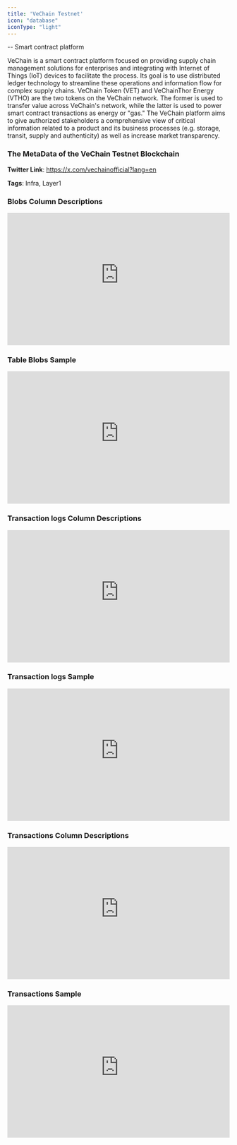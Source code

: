 ```yaml
---
title: 'VeChain Testnet'
icon: "database"
iconType: "light"
---
```

-- Smart contract platform

VeChain is a smart contract platform focused on providing supply chain management solutions for enterprises and integrating with Internet of Things (IoT) devices to facilitate the process. Its goal is to use distributed ledger technology to streamline these operations and information flow for complex supply chains. VeChain Token (VET) and VeChainThor Energy (VTHO) are the two tokens on the VeChain network. The former is used to transfer value across VeChain's network, while the latter is used to power smart contract transactions as energy or "gas." The VeChain platform aims to give authorized stakeholders a comprehensive view of critical information related to a product and its business processes (e.g. storage, transit, supply and authenticity) as well as increase market transparency.

### The MetaData of the VeChain Testnet Blockchain

**Twitter Link**: https://x.com/vechainofficial?lang=en

**Tags**: Infra, Layer1

### Blobs Column Descriptions

<div>
    <iframe
        src="https://doc-embed-app.chainbasehq.com/columns/ethereum.blobs"
        width="100%"
        height="300px"
        frameBorder="0"
        scrolling="no"
    ></iframe>
</div>

### Table Blobs Sample

<div>
    <iframe
        src="https://doc-embed-app.chainbasehq.com/data/ethereum.blobs"
        width="100%"
        height="300px"
        frameBorder="0"
        scrolling="no"
    ></iframe>
</div>

### Transaction logs Column Descriptions

<div>
    <iframe
        src="https://doc-embed-app.chainbasehq.com/columns/ethereum.transaction_logs"
        width="100%"
        height="300px"
        frameBorder="0"
        scrolling="no"
    ></iframe>
</div>

### Transaction logs Sample

<div>
    <iframe
        src="https://doc-embed-app.chainbasehq.com/data/ethereum.transaction_logs"
        width="100%"
        height="300px"
        frameBorder="0"
        scrolling="no"
    ></iframe>
</div>

### Transactions Column Descriptions

<div>
    <iframe
        src="https://doc-embed-app.chainbasehq.com/columns/ethereum.transactions"
        width="100%"
        height="300px"
        frameBorder="0"
        scrolling="no"
    ></iframe>
</div>

### Transactions Sample

<div>
    <iframe
        src="https://doc-embed-app.chainbasehq.com/data/ethereum.transactions"
        width="100%"
        height="300px"
        frameBorder="0"
        scrolling="no"
    ></iframe>
</div>